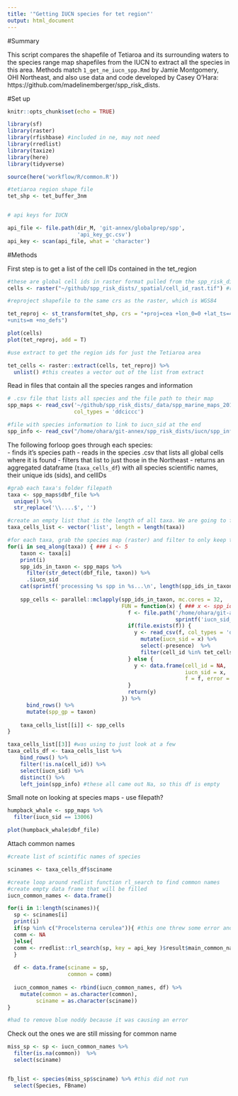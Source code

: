```yaml
---
title: '"Getting IUCN species for tet region"'
output: html_document
---
```


#Summary 

This script compares the shapefile of Tetiaroa and its surrounding waters to the species range map shapefiles from the IUCN to extract all the species in this area. Methods match `1_get_ne_iucn_spp.Rmd` by Jamie Montgomery, OHI Northeast, and also use data and code developed by Casey O'Hara: https://github.com/madelinemberger/spp_risk_dists.

#Set up

```r
knitr::opts_chunk$set(echo = TRUE)

library(sf)
library(raster)
library(rfishbase) #included in ne, may not need
library(rredlist)
library(taxize)
library(here)
library(tidyverse)

source(here('workflow/R/common.R'))

#tetiaroa region shape file
tet_shp <- tet_buffer_3nm


# api keys for IUCN 

api_file <- file.path(dir_M, 'git-annex/globalprep/spp', 
                      'api_key_gc.csv')
api_key <- scan(api_file, what = 'character')

```

#Methods

First step is to get a list of the cell IDs contained in the tet_region

```r

#these are global cell ids in raster format pulled from the spp_risk_dists repo.
cells <- raster("~/github/spp_risk_dists/_spatial/cell_id_rast.tif") #resolution is 10 km - is this too big? the area of this shp is 259 km2

#reproject shapefile to the same crs as the raster, which is WGS84

tet_reproj <- st_transform(tet_shp, crs = "+proj=cea +lon_0=0 +lat_ts=45 +x_0=0 +y_0=0 +ellps=WGS84
+units=m +no_defs")

plot(cells)
plot(tet_reproj, add = T)

#use extract to get the region ids for just the Tetiaroa area

tet_cells <- raster::extract(cells, tet_reproj) %>% 
  unlist() #this creates a vector out of the list from extract

```

Read in files that contain all the species ranges and information

```r

# .csv file that lists all species and the file path to their map
spp_maps <- read_csv('~/github/spp_risk_dists/_data/spp_marine_maps_2019-2.csv',
                     col_types = 'ddciccc')

#file with species information to link to iucn_sid at the end
spp_info <- read_csv("/home/ohara/git-annex/spp_risk_dists/iucn/spp_info_from_api_2019-2.csv")

```

The following forloop goes through each species:  
- finds it's species path
- reads in the species .csv that lists all global cells where it is found
- filters that list to just those in the Northeast
- returns an aggregated dataframe (`taxa_cells_df`) with all species scientific names, their unique ids (sids), and cellIDs

```r

#grab each taxa's folder filepath
taxa <- spp_maps$dbf_file %>% 
  unique() %>% 
  str_replace('\\....$', '')

#create an empty list that is the length of all taxa. We are going to fill this list  
taxa_cells_list <- vector('list', length = length(taxa))

#for each taxa, grab the species map (raster) and filter to only keep those cells in the northeast.
for(i in seq_along(taxa)) { ### i <- 5
    taxon <- taxa[i]
    print(i)
    spp_ids_in_taxon <- spp_maps %>%
      filter(str_detect(dbf_file, taxon)) %>%
      .$iucn_sid
    cat(sprintf('processing %s spp in %s...\n', length(spp_ids_in_taxon), taxon)) #help with this, message?
    
    spp_cells <- parallel::mclapply(spp_ids_in_taxon, mc.cores = 32,
                                    FUN = function(x) { ### x <- spp_ids_in_taxon[1]
                                      f <- file.path('/home/ohara/git-annex/spp_risk_dists/spp_rasters_2019',
                                                     sprintf('iucn_sid_%s.csv', x))
                                      if(file.exists(f)) {
                                        y <- read_csv(f, col_types = 'di') %>%
                                          mutate(iucn_sid = x) %>%
                                          select(-presence)  %>%
                                          filter(cell_id %in% tet_cells)
                                      } else {
                                        y <- data.frame(cell_id = NA,
                                                        iucn_sid = x, 
                                                        f = f, error = 'file not found')
                                      }
                                      return(y)
                                    }) %>%
      bind_rows() %>%
      mutate(spp_gp = taxon)
    
    taxa_cells_list[[i]] <- spp_cells
}

taxa_cells_list[[3]] #was using to just look at a few
taxa_cells_df <- taxa_cells_list %>%
    bind_rows() %>% 
    filter(!is.na(cell_id)) %>% 
    select(iucn_sid) %>% 
    distinct() %>%
    left_join(spp_info) #these all came out Na, so this df is empty 
```

Small note on looking at species maps - use filepath?
```r

humpback_whale <- spp_maps %>% 
  filter(iucn_sid == 13006)

plot(humpback_whale$dbf_file)
```

Attach common names

```r
#create list of scintific names of species

scinames <- taxa_cells_df$sciname

#create loop around redlist function rl_search to find common names  
#create empty data frame that will be filled
iucn_common_names <- data.frame() 

for(i in 1:length(scinames)){
  sp <- scinames[i]
  print(i)
  if(sp %in% c("Procelsterna cerulea")){ #this one threw some error and no $result was returned from rl_search
  comm <- NA
  }else{
  comm <- rredlist::rl_search(sp, key = api_key )$result$main_common_name
  }
  
  df <- data.frame(sciname = sp,
                   common = comm)
  
  iucn_common_names <- rbind(iucn_common_names, df) %>%
    mutate(common = as.character(common),
         sciname = as.character(sciname))
}

#had to remove blue noddy because it was causing an error

```

Check out the ones we are still missing for common name

```r

miss_sp <- sp <- iucn_common_names %>%
  filter(is.na(common))  %>%
  select(sciname)


fb_list <- species(miss_sp$sciname) %>% #this did not run
  select(Species, FBname)
```

